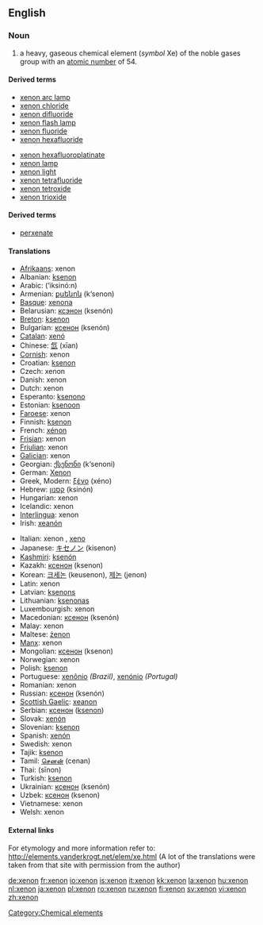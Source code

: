 ==English==

{{elements|Xe|iodine|I|caesium|Cs}}
===Noun===
{{en-noun|-}}
{{wikipedia}}

# a heavy, gaseous chemical element (''symbol'' Xe) of the noble gases group with an [[atomic number]] of 54.<!--Encyclopedic info: It naturally occurs in vapors from hot springs and, in trace amounts, in the air-->

====Derived terms====
{{top2}}
*[[xenon arc lamp]]
*[[xenon chloride]]
*[[xenon difluoride]]
*[[xenon flash lamp]]
*[[xenon fluoride]]
*[[xenon hexafluoride]]
{{mid2}}
*[[xenon hexafluoroplatinate]]
*[[xenon lamp]]
*[[xenon light]]
*[[xenon tetrafluoride]]
*[[xenon tetroxide]]
*[[xenon trioxide]]
{{bottom}}

====Derived terms====
*[[perxenate]]

====Translations====
{{top}}
*[[Afrikaans]]: xenon
*Albanian: [[ksenon]]
*Arabic: {{ARchar|[[اكسينون|إكسينون]]}} (’iksinó:n) {{m}}
*Armenian: [[քսենոն]] (k‘senon)
*[[Basque]]: [[xenona]]
*Belarusian: [[ксэнон]] (ksenón) {{m}}
*[[Breton]]: [[ksenon]]
*Bulgarian: [[ксенон]] (ksenón) {{m}}
*[[Catalan]]: [[xenó]]
*Chinese: [[氙]] (xīan)
*[[Cornish]]: xenon
*Croatian: [[ksenon]]
*Czech: xenon
*Danish: xenon
*Dutch: xenon {{n}}
*Esperanto: [[ksenono]]
*Estonian: [[ksenoon]]
*[[Faroese]]: xenon
*Finnish: [[ksenon]]
*French: [[xénon]] {{m}}
*[[Frisian]]: xenon
*[[Friulian]]: xenon
*[[Galician]]: xenon
*Georgian: [[ქსენონი]] (k‘senoni)
*German: [[Xenon]] {{n}}
*Greek, Modern: [[ξένο]] (xéno) {{n}}
*Hebrew: [[קסנון]] (ksinón)
*Hungarian: xenon
*Icelandic: xenon
*[[Interlingua]]: xenon
*Irish: [[xeanón]]
{{mid}}
*Italian: xenon {{m}}, [[xeno]] {{m}}
*Japanese: [[キセノン]] (kisenon)
*[[Kashmiri]]: [[ksenón]]
*Kazakh: [[ксенон]] (ksenon)
*Korean: [[크세논]] (keusenon), [[제논]] (jenon)
*Latin: xenon
*Latvian: [[ksenons]]
*Lithuanian: [[ksenonas]]
*Luxembourgish: xenon
*Macedonian: [[ксенон]] (ksenón) {{m}}
*Malay: xenon
*Maltese: [[żenon]]
*[[Manx]]: xenon
*Mongolian: [[ксенон]] (ksenon)
*Norwegian: xenon
*Polish: [[ksenon]] {{m}}
*Portuguese: [[xenônio]] {{m}} ''(Brazil)'', [[xenónio]] {{m}} ''(Portugal)''
*Romanian: xenon {{n}}
*Russian: [[ксенон]] (ksenón) {{m}}
*[[Scottish Gaelic]]: [[xeanon]]
*Serbian: [[ксенон]] ([[ksenon]]) {{m}}
*Slovak: [[xenón]]
*Slovenian: [[ksenon]]
*Spanish: [[xenón]] {{m}}
*Swedish: xenon
*Tajik: [[ksenon]]
*Tamil: [[செனன்]] (cenan)
*Thai: {{THchar|[[ซีนอน]]}} (sīnon)
*Turkish: [[ksenon]]
*Ukrainian: [[ксенон]] (ksenón) {{m}}
*Uzbek: [[ксенон]] (ksenon)
*Vietnamese: xenon
*Welsh: xenon
{{bottom}}

====External links====
For etymology and more information refer to:
http://elements.vanderkrogt.net/elem/xe.html
(A lot of the translations were taken from that site with permission from the author)

[[Category:Chemical elements]]

[[de:xenon]]
[[fr:xenon]]
[[io:xenon]]
[[is:xenon]]
[[it:xenon]]
[[kk:xenon]]
[[la:xenon]]
[[hu:xenon]]
[[nl:xenon]]
[[ja:xenon]]
[[pl:xenon]]
[[ro:xenon]]
[[ru:xenon]]
[[fi:xenon]]
[[sv:xenon]]
[[vi:xenon]]
[[zh:xenon]]